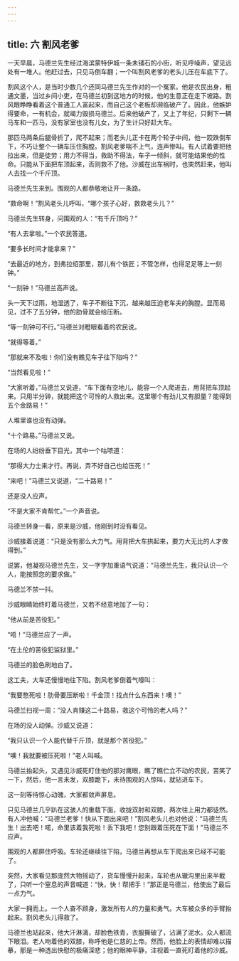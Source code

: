 ```yaml
---
---
---
```

title: 六 割风老爹
---





一天早晨，马德兰先生经过海滨蒙特伊城一条未铺石的小街，听见呼噪声，望见远处有一堆人。他赶过去，只见马倒车翻；一个叫割风老爹的老头儿压在车底下了。

割风这个人，是当时少数几个还同马德兰先生作对的一个冤家。他是农民出身，粗通文墨，当过乡间小吏，在马德兰初到这地方的时候，他的生意正在走下坡路。割风眼睁睁看着这个普通工人富起来，而自己这个老板却濒临破产了。因此，他嫉妒得要命，一有机会，就竭力毁损马德兰。后来他破产了，又上了年纪，只剩下一辆马车和一匹马，没有家室也没有儿女，为了生计只好赶大车。

那匹马两条后腿骨折了，爬不起来；而老头儿正卡在两个轮子中间，他一跤跌倒车下，不巧让整个一辆车压住胸膛。割风老爹喘不上气，连声惨叫。有人试着要把他拉出来，但是徒劳；用力不得当，救助不得法，车子一倾斜，就可能结果他的性命。只能从下面把车顶起来，否则救不了他。沙威在出车祸时，也突然赶来，他叫人去找一个千斤顶。

马德兰先生来到。围观的人都恭敬地让开一条路。

“救命啊！”割风老头儿呼叫，“哪个孩子心好，救救老头儿？”

马德兰先生转身，问围观的人：“有千斤顶吗？”

“有人去拿啦。”一个农民答道。

“要多长时间才能拿来？”

“去最近的地方，到弗拉绍那里，那儿有个铁匠；不管怎样，也得足足等上一刻钟。”

“一刻钟！”马德兰高声说。

头一天下过雨，地湿透了，车子不断往下沉，越来越压迫老车夫的胸膛。显而易见，过不了五分钟，他的肋骨就会给压断。

“等一刻钟可不行。”马德兰对瞪眼看着的农民说。

“就得等着。”

“那就来不及啦！你们没有瞧见车子往下陷吗？”

“当然看见啦！”

“大家听着，”马德兰又说道，“车下面有空地儿，能容一个人爬进去，用背把车顶起来。只用半分钟，就能把这个可怜的人救出来。这里哪个有劲儿又有胆量？能得到五个金路易！”

人堆里谁也没有动弹。

“十个路易。”马德兰又说。

在场的人纷纷垂下目光，其中一个咕哝道：

“那得大力士来才行。再说，弄不好自己也给压死！”

“来吧！”马德兰又说道，“二十路易！”

还是没人应声。

“不是大家不肯帮忙。”一个声音说。

马德兰转身一看，原来是沙威，他刚到时没有看见。

沙威接着说道：“只是没有那么大力气。用背把大车拱起来，要力大无比的人才做得到。”

说罢，他凝视马德兰先生，又一字字加重语气说道：“马德兰先生，我只认识一个人，能按照您的要求做。”

马德兰不禁一抖。

沙威眼睛始终盯着马德兰，又若不经意地加了一句：

“他从前是苦役犯。”

“唔！”马德兰应了一声。

“在土伦的苦役犯监狱里。”

马德兰的脸色刷地白了。

这工夫，大车还慢慢地往下陷。割风老爹倒着气嚎叫：

“我要憋死啦！肋骨要压断啦！千金顶！找点什么东西来！噢！”

马德兰扫视一周：“没人肯赚这二十路易，救这个可怜的老人吗？”

在场的没人动弹。沙威又说道：

“我只认识一个人能代替千斤顶，就是那个苦役犯。”

“噢！我就要被压死啦！”老人叫喊。

马德兰抬起头，又遇见沙威死盯住他的那对鹰眼，瞧了瞧伫立不动的农民，苦笑了一下，然后，他一言未发，双膝跪下，未待围观的人惊叫，就钻进车下。

这一刻等待惊心动魄，大家都敛声屏息。

只见马德兰几乎趴在这骇人的重载下面，收拢双肘和双膝，两次往上用力都徒然。有人冲他喊：“马德兰老爹！快从下面出来吧！”割风老头儿也对他说：“马德兰先生！出去吧！喏，命里该着我死啦！丢下我吧！您别跟着压死在下面！”马德兰不应声。

围观的人都屏住呼吸。车轮还继续往下陷，马德兰再想从车下爬出来已经不可能了。

突然，大家看见那庞然大物摇动了，货车慢慢升起来，车轮也从辙沟里出来半截了，只听一个窒息的声音喊道：“快，快！帮把手！”那正是马德兰，他使出了最后一点力气。

大家一拥而上。一个人奋不顾身，激发所有人的力量和勇气。大车被众多的手臂抬起来。割风老头儿得救了。

马德兰也站起来，他大汗淋漓，却脸色铁青，衣服撕破了，沾满了泥水。众人都流下眼泪。老人吻着他的双膝，称呼他是仁慈的上帝。然而，他脸上的表情却难以描摹，那是一种透出快慰的极痛深悲；他的眼神平静，注视着一直死盯着他的沙威。